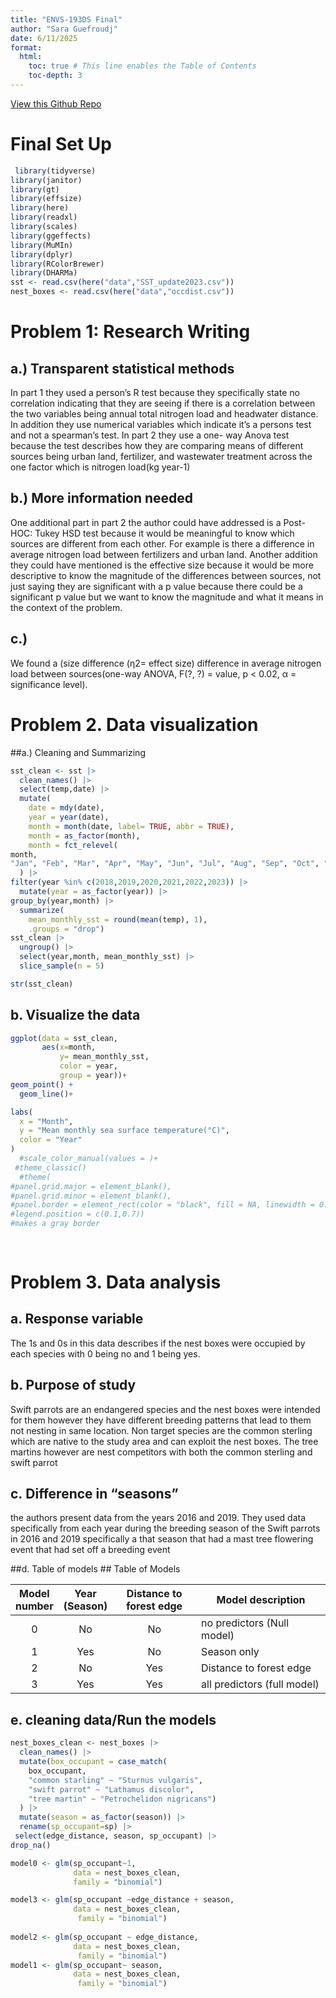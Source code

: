 ```yaml
---
title: "ENVS-193DS Final"
author: "Sara Guefroudj"
date: 6/11/2025
format:
  html:
    toc: true # This line enables the Table of Contents
    toc-depth: 3 
---
```

[View this Github Repo](https://github.com/Saraguef123/ENVS-193DS_spring-2025_final)

# Final Set Up

```r

 library(tidyverse)
library(janitor)
library(gt)
library(effsize)
library(here)
library(readxl)
library(scales)
library(ggeffects)
library(MuMIn)
library(dplyr)
library(RColorBrewer)
library(DHARMa)
sst <- read.csv(here("data","SST_update2023.csv"))
nest_boxes <- read.csv(here("data","occdist.csv"))

```

# Problem 1: Research Writing

## a.) Transparent statistical methods
In part 1 they used a person's R test because they specifically  state no correlation indicating that they are seeing if there is a correlation between the two variables being annual total nitrogen load and headwater distance. In addition they use numerical variables which indicate it's a persons test and not a spearman's test. In part 2 they use a one- way Anova test because the test describes how they are comparing means of different sources being urban land, fertilizer, and wastewater treatment across the one factor which is nitrogen load(kg year-1)

## b.) More information needed
One additional part  in part 2 the author could have addressed is a Post-HOC: Tukey HSD test because it would be meaningful to know which sources are different from each other. For example is there a difference in average nitrogen load between fertilizers and urban land.
Another addition they could have mentioned is the effective size because it would be more descriptive to know the magnitude of the differences between sources, not just saying they are significant with a p value because there could be a significant p value but we want to  know the magnitude and what it means in the context of the problem.

## c.)
We found a (size difference (η2= effect size) difference in average nitrogen load between sources(one-way ANOVA, F(?, ?) = value, p < 0.02, α = significance level).


# Problem 2. Data visualization 

##a.) Cleaning and Summarizing 
```r
sst_clean <- sst |> 
  clean_names() |> 
  select(temp,date) |> 
  mutate(
    date = mdy(date),
    year = year(date),
    month = month(date, label= TRUE, abbr = TRUE),
    month = as_factor(month),
    month = fct_relevel(
month,
"Jan", "Feb", "Mar", "Apr", "May", "Jun", "Jul", "Aug", "Sep", "Oct", "Nov", "Dec")
  ) |> 
filter(year %in% c(2018,2019,2020,2021,2022,2023)) |> 
  mutate(year = as_factor(year)) |> 
group_by(year,month) |> 
  summarize(
    mean_monthly_sst = round(mean(temp), 1),
    .groups = "drop")
sst_clean |> 
  ungroup() |> 
  select(year,month, mean_monthly_sst) |> 
  slice_sample(n = 5)
```

```r
str(sst_clean)
```

## b. Visualize the data 
```r
ggplot(data = sst_clean,
       aes(x=month,
           y= mean_monthly_sst,
           color = year,
           group = year))+
geom_point() +
  geom_line()+

labs(
  x = "Month",
  y = "Mean monthly sea surface temperature(°C)",
  color = "Year"
)  
  #scale_color_manual(values = )+
 #theme_classic()
  #theme(
#panel.grid.major = element_blank(),
#panel.grid.minor = element_blank(),
#panel.border = element_rect(color = "black", fill = NA, linewidth = 0.5),
#legend.position = c(0.1,0.7))
#makes a gray border
    
  

```

# Problem 3. Data analysis

## a. Response variable
The 1s and 0s in this data describes if the nest boxes were occupied by each species with 0 being no and 1 being yes.

## b. Purpose of study
Swift parrots are an endangered species and the nest boxes were intended for them however they have different breeding patterns that lead to them not nesting in same location. Non target species are the common sterling which are native to the study area and can exploit the nest boxes. The tree martins however are nest competitors with both the common sterling and swift parrot

## c. Difference in “seasons”
the authors present data from the years 2016 and 2019. They used data specifically from each year during the breeding season of the Swift parrots in 2016 and 2019 specifically a that season that had a mast tree flowering event that had set off a breeding event

##d. Table of models 
## Table of Models

| Model number | Year (Season) | Distance to forest edge | Model description                     |
|:------------:|:-------------:|:------------------------:|----------------------------------------|
| 0            | No            | No                       | no predictors (Null model)             |
| 1            | Yes           | No                       | Season  only                           |
| 2            | No            | Yes                      | Distance to forest edge                |
| 3            | Yes           | Yes                      | all predictors (full model)  

## e. cleaning data/Run the models
```r
nest_boxes_clean <- nest_boxes |> 
  clean_names() |> 
  mutate(box_occupant = case_match(
    box_occupant,
    "common starling" ~ "Sturnus vulgaris",
    "swift parrot" ~ "Lathamus discolor",
    "tree martin" ~ "Petrochelidon nigricans")
  ) |> 
  mutate(season = as_factor(season)) |>        
  rename(sp_occupant=sp) |> 
 select(edge_distance, season, sp_occupant) |> 
drop_na() 

```

```r
  
model0 <- glm(sp_occupant~1,
              data = nest_boxes_clean,
              family = "binomial")

model3 <- glm(sp_occupant ~edge_distance + season,
              data = nest_boxes_clean,
               family = "binomial")
              
model2 <- glm(sp_occupant ~ edge_distance,
              data = nest_boxes_clean,
               family = "binomial")
model1 <- glm(sp_occupant~ season,
              data = nest_boxes_clean,
               family = "binomial")
```

